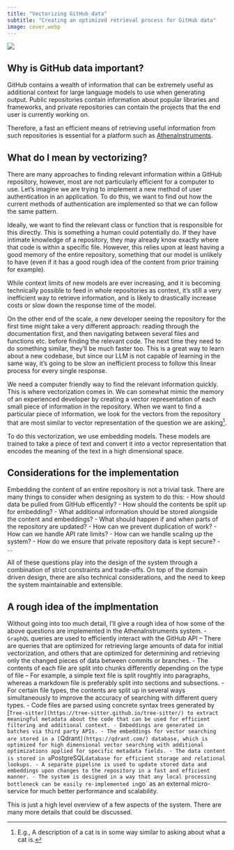 ```yaml
---
title: "Vectorizing GitHub data"
subtitle: "Creating an optimized retrieval process for GitHub data"
image: cover.webp
---
```


![](cover.webp)

## Why is GitHub data important?

GitHub contains a wealth of information that can be extremely useful as additional context for large language models to use when generating output. Public repositories contain information about popular libraries and frameworks, and private repositories can contain the projects that the end user is currently working on. 

Therefore, a fast an efficient means of retrieving useful information from such repositories is essential for a platform such as [AthenaInstruments](../athenainstruments/index.qmd). 


## What do I mean by vectorizing?

There are many approaches to finding relevant information within a GitHub repository, however, most are not particularly efficient for a computer to use. Let's imagine we are trying to implement a new method of user authentication in an application. To do this, we want to find out how the current methods of authentication are implemented so that we can follow the same pattern.

Ideally, we want to find the relevant class or function that is responsible for this directly. This is something a human could potentially do. If they have intimate knowledge of a repository, they may already know exactly where that code is within a specific file. However, this relies upon at least having a good memory of the entire repository, something that our model is unlikely to have (even if it has a good rough idea of the content from prior training for example).

::: {.aside}
While context limits of new models are ever increasing, and it is becoming technically possible to feed in whole repositories as context, it's still a very inefficient way to retrieve information, and is likely to drastically increase costs or slow down the response time of the model.
:::

On the other end of the scale, a new developer seeing the repository for the first time might take a very different approach: reading through the documentation first, and then navigating between several files and functions etc. before finding the relevant code. The next time they need to do something similar, they'll be much faster too. This is a great way to learn about a new codebase, but since our LLM is not capable of learning in the same way, it's going to be slow an inefficient process to follow this linear process for every single response.

We need a computer friendly way to find the relevant information quickly. This is where vectorization comes in. We can somewhat mimic the memory of an experienced developer by creating a vector representation of each small piece of information in the repository. When we want to find a particular piece of information, we look for the vectors from the repository that are most similar to vector representation of the question we are asking[^1].

[^1]: E.g., A description of a cat is in some way similar to asking about what a cat is.

To do this vectorization, we use embedding models. These models are trained to take a piece of text and convert it into a vector representation that encodes the meaning of the text in a high dimensional space.


## Considerations for the implementation

Embedding the content of an entire repository is not a trivial task. There are many things to consider when designing as system to do this:
- How should data be pulled from GitHub efficently?
- How should the contents be split up for embedding?
- What additional information should be stored alongside the content and embeddings?
- What should happen if and when parts of the repository are updated?
- How can we prevent duplication of work?
- How can we handle API rate limits?
- How can we handle scaling up the system?
- How do we ensure that private repository data is kept secure?
- ...

All of these questions play into the design of the system through a combination of strict constraints and trade-offs. On top of the domain driven design, there are also technical considerations, and the need to keep the system maintainable and extensible.


## A rough idea of the implmentation

Without going into too much detail, I'll give a rough idea of how some of the above questions are implemented in the AthenaInstruments system.
- `GraphQL` queries are used to efficiently interact with the GitHub API -- There are queries that are optimized for retrieving large amounts of data for initial vectorization, and others that are optimized for determining and retrieving only the changed pieces of data between commits or branches.
- The contents of each file are split into chunks differently depending on the type of file -- For example, a simple text file is split roughtly into paragraphs, whereas a markdown file is preferably split into sections and subsections.
- For certain file types, the contents are split up in several ways simultaneously to improve the accuracy of searching with different query types.
- Code files are parsed using concrete syntax trees generated by [`Tree-sitter](https://tree-sitter.github.io/tree-sitter/) to extract meaningful metadata about the code that can be used for efficient filtering and additional context.
- Embeddings are generated in batches via third party APIs.
- The embeddings for vector searching are stored in a [`Qdrant`](https://qdrant.com/) database, which is optimized for high dimensional vector searching with additional optimizations applied for specific metadata fields.
- The data content is stored in a `PostgreSQL` database for efficient storage and relational lookups.
- A separate pipeline is used to update stored data and embeddings upon changes to the repository in a fast and efficient manner.
- The system is designed in a way that any local processing bottleneck can be easily re-implemented in `go` as an external micro-service for much better performance and scalability.

This is just a high level overview of a few aspects of the system. There are many more details that could be discussed.
